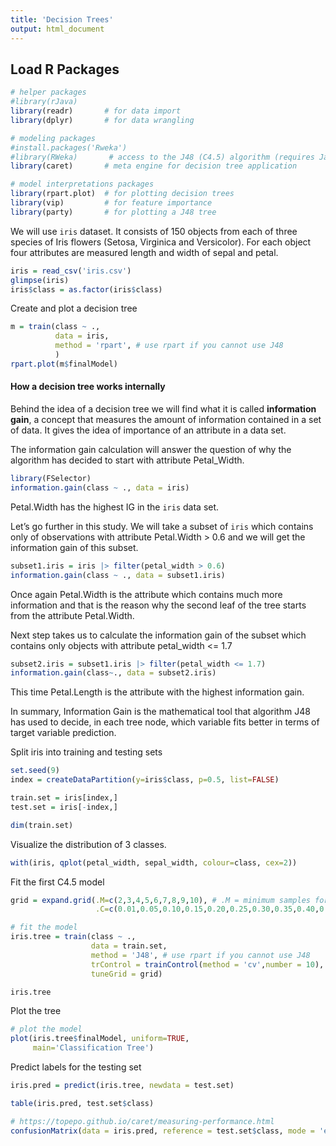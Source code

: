 ---
title: 'Decision Trees'
output: html_document
---

## Load R Packages

```{r, echo = FALSE}
# helper packages
#library(rJava)
library(readr)       # for data import
library(dplyr)       # for data wrangling

# modeling packages
#install.packages('Rweka')
#library(RWeka)       # access to the J48 (C4.5) algorithm (requires Java installation)
library(caret)       # meta engine for decision tree application

# model interpretations packages
library(rpart.plot)  # for plotting decision trees
library(vip)         # for feature importance
library(party)       # for plotting a J48 tree  
```

We will use `iris` dataset. It consists of 150 objects from each of three species of Iris flowers (Setosa, Virginica and Versicolor). For each object four attributes are measured length and width of sepal and petal.

```{r}
iris = read_csv('iris.csv')
glimpse(iris)
iris$class = as.factor(iris$class)
```

Create and plot a decision tree

```{r}
m = train(class ~ .,
          data = iris,
          method = 'rpart', # use rpart if you cannot use J48
          )
rpart.plot(m$finalModel)
```

#### How a decision tree works internally

Behind the idea of a decision tree we will find what it is called **information gain**, a concept that measures the amount of information contained in a set of data. It gives the idea of importance of an attribute in a data set.

The information gain calculation will answer the question of why the algorithm has decided to start with attribute Petal_Width. 

```{r}
library(FSelector)
information.gain(class ~ ., data = iris)
```

Petal.Width has the highest IG in the `iris` data set.

Let's go further in this study. We will take a subset of `iris` which contains only of observations with attribute Petal.Width > 0.6 and we will get the information gain of this subset.

```{r}
subset1.iris = iris |> filter(petal_width > 0.6)
information.gain(class ~ ., data = subset1.iris)
```

Once again Petal.Width is the attribute which contains much more information and that is the reason why the second leaf of the tree starts from the attribute Petal.Width.

Next step takes us to calculate the information gain of the subset which contains only objects with attribute petal_width <= 1.7

```{r}
subset2.iris = subset1.iris |> filter(petal_width <= 1.7)
information.gain(class~., data = subset2.iris)
```

This time Petal.Length is the attribute with the highest information gain.

In summary, Information Gain is the mathematical tool that algorithm J48 has used to decide, in each tree node, which variable fits better in terms of target variable prediction.

Split iris into training and testing sets

```{r}
set.seed(9)
index = createDataPartition(y=iris$class, p=0.5, list=FALSE)

train.set = iris[index,]
test.set = iris[-index,]

dim(train.set)
```

Visualize the distribution of 3 classes.

```{r}
with(iris, qplot(petal_width, sepal_width, colour=class, cex=2))
```

Fit the first C4.5 model

```{r}
grid = expand.grid(.M=c(2,3,4,5,6,7,8,9,10), # .M = minimum samples for a leaf
                   .C=c(0.01,0.05,0.10,0.15,0.20,0.25,0.30,0.35,0.40,0.45,0.50)) # .C = pruning confidence:	lower	values incur heavier pruning

# fit the model
iris.tree = train(class ~ ., 
                  data = train.set, 
                  method = 'J48', # use rpart if you cannot use J48
                  trControl = trainControl(method = 'cv',number = 10),
                  tuneGrid = grid)

iris.tree
```

Plot the tree

```{r}
# plot the model
plot(iris.tree$finalModel, uniform=TRUE,
     main='Classification Tree')
```

Predict labels for the testing set

```{r}
iris.pred = predict(iris.tree, newdata = test.set)

table(iris.pred, test.set$class)

# https://topepo.github.io/caret/measuring-performance.html
confusionMatrix(data = iris.pred, reference = test.set$class, mode = 'everything')
```